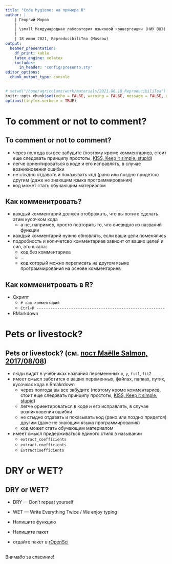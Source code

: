 ```yaml
---
title: "Code hygiene: на примере R"
author: |
    | Георгий Мороз
    | 
    | \small Международная лаборатория языковой конвергенции (НИУ ВШЭ)
    |
    | 18 июня 2021, ReproducibiliTea (Moscow)
output: 
  beamer_presentation:
    df_print: kable
    latex_engine: xelatex
    includes:
      in_header: "config/presento.sty"
editor_options: 
  chunk_output_type: console
---
```


```r
# setwd("/home/agricolamz/work/materials/2021.06.18_ReproducibiliTea")
knitr::opts_chunk$set(echo = FALSE, warning = FALSE, message = FALSE, dev='cairo_pdf')
options(tinytex.verbose = TRUE)

```
# To comment or not to comment?

## To comment or not to comment?

* через полгода вы все забудите (поэтому кроме комментариев, стоит еще следовать принципу простоты, [KISS, Keep it simple, stupid](https://en.wikipedia.org/wiki/KISS_principle))
* легче ориентироваться в коде и его исправлять, в случае возникновения ошибки
* не стыдно отдавать и показывать код (рано или поздно придется) другим (даже не знающим языка программирования)
* код может стать обучающим материалом

## Как комменитровать?

* каждый комментарий должен отображать, что вы хотите сделать этим кусочком кода
    * а не, например, просто повторять то, что очевидно из названий функции
* каждый комментарий нужно обновлять, если ваши цели поменялись
* подробность и количетсво комментариев зависит от ваших целей и сил, это шкала:
    * код без комментариев
    * ...
    * код который можно переписать на другом языке программирования на основе комментариев

## Как комменитровать в R?

* Скрипт
    * `# ваш комментарий`
    * `Ctrl+R --------------------------------------------------------`
* RMarkdown

# Pets or livestock?

## Pets or livestock? (см. [пост Maëlle Salmon, 2017/08/08](https://masalmon.eu/2017/08/08/chunkpets/))

* люди видят в учебниках названия переменнных `x`, `y`, `fit1`, `fit2`
* имеет смысл заботится о ваших переменных, файлах, папках, путях, кусочках кода в Rmakrdown \pause
    * через полгода вы все забудите (поэтому кроме комментариев, стоит еще следовать принципу простоты, [KISS, Keep it simple, stupid](https://en.wikipedia.org/wiki/KISS_principle))
    * легче ориентироваться в коде и его исправлять, в случае возникновения ошибки
    * не стыдно отдавать и показывать код (рано или поздно придется) другим (даже не знающим языка программирования)
    * код может стать обучающим материалом \pause
* имеет смысл придерживаться единого стиля в назывании
    * `extract_coefficients`
    * `extract.coefficients`
    * `ExtractCoefficients`

# DRY or WET?

## DRY or WET?

* DRY --- Don’t repeat yourself 
* WET --- Write Everything Twice / We enjoy typing

* Напишите функцию
* Напишите пакет
* отдайте пакет в [rOpenSci](https://ropensci.org/)

## {}

\LARGE Внимабо за спасиние!